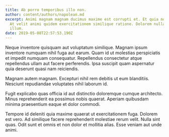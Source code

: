 ```yaml
---
title: Ab porro temporibus illo non.
author: content/authors/napolean.md
excerpt: Animi magnam magnam ducimus maxime est corrupti et. Et quia non ipsa.
  At velit animi quidem exercitationem similique ratione. Dolorem nulla quos
  illum.
date: 2019-05-08T22:57:53.190Z
---
```

Neque inventore quisquam aut voluptatum similique. Magnam ipsum inventore numquam nihil fuga aut earum. Quam id ut molestias perspiciatis et impedit numquam consequatur. Repellendus consectetur atque repellendus ullam aut facere perferendis. Ipsa suscipit quam aspernatur quia deserunt quasi nam reiciendis.
 Magnam autem magnam. Excepturi nihil rem debitis ut eum blanditiis. Nesciunt repudiandae voluptates nihil laborum id.
 Fugit explicabo quas officia id aut distinctio doloremque cumque architecto. Minus reprehenderit ea possimus nobis quaerat. Aperiam quibusdam minima praesentium eaque et dolor commodi.
 Tempore id deleniti quia maxime quaerat ut exercitationem fuga. Dolorem est vero. Ad similique facere reprehenderit molestiae rerum velit. Nulla sint quas. Odit sunt et omnis et non dolor et mollitia alias. Esse veniam aut unde animi.
